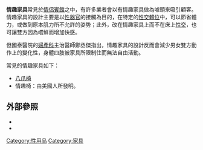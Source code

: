 {{Refimprove|date=2011年1月}}
'''情趣家具'''常見於[[情侶賓館|情侶賓館]]之中，有許多業者會以有情趣家具做為噱頭來吸引顧客。情趣家具的設計主要是以[[生殖器官|性器官]]的接觸為目的，在特定的[[性交體位|性交體位]]中，可以節省體力，或做到原本肌力所不允許的姿势；此外，改在情趣家具上而不在床上[[性交|性交]]，也可讓雙方因為嚐鮮而增加快感。

但國泰醫院的[[婦產科|婦產科]]主治醫師鄭丞傑指出，情趣家具的設計反而會減少男女雙方動作上的變化性，身體四肢被家具所限制住而無法自由活動。

常見的情趣家具如下：
* [[八爪椅|八爪椅]]
* 情趣椅：由美國人所發明。

== 外部參照 ==
{{Refbegin}}
* {{cite press release|title=拚業績，旅館推情趣點餐|publisher=自由時報|date=2010-02-11|url=http://www.libertytimes.com.tw/2010/new/feb/11/today-taipei8.htm|deadurl=yes|archiveurl=https://web.archive.org/web/20100326005049/http://www.libertytimes.com.tw/2010/new/feb/11/today-taipei8.htm|archivedate=2010-03-26}}
* {{cite press release|title=汽旅八爪椅「愛愛」夾破皮？　消保官稽查應附示範說明書|publisher=今日新聞網|date=2009-07-09|url=http://www.nownews.com/2009/07/09/153-2476007.htm|access-date=2011-01-16|archive-date=2009-07-10|archive-url=https://web.archive.org/web/20090710030738/http://www.nownews.com/2009/07/09/153-2476007.htm|dead-url=no}}
{{refend}}

{{Porn-stub}}

[[Category:性用品|Category:性用品]]
[[Category:家具|Category:家具]]